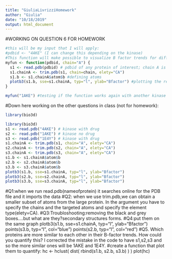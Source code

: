 ```yaml
---
title: "GiuliaLivrizziHomework"
author: "Giulia"
date: "10/18/2019"
output: html_document
---
```

#WORKING ON QUESTION 6 FOR HOMEWORK

```r
#this will be my input that I will apply:
#pdbid <- "4AKE" (I can change this depending on the kinase)
#This function will make possible to visualize B factor trends for different proteins. 
myfun <- function(pdbid, chain="A") {
  s1 <- read.pdb(pdbid) # pdbid of any protein of interest; chain A is already defined
  s1.chainA <- trim.pdb(s1, chain=chain, elety="CA")
  s1.b <- s1.chainA$atom$b #defining atoms
  plotb3(s1.b, sse=s1.chainA, typ="l", ylab="Bfactor") #plotting the results.
}
```
```r
myfun("1AKE") #testing if the function works again with another kinase name
```


#Down here working on the other questions in class (not for homework):

```r
library(bio3d)
```

```r
library(bio3d)
s1 <- read.pdb("4AKE") # kinase with drug
s2 <- read.pdb("1AKE") # kinase no drug
s3 <- read.pdb("1E4Y") # kinase with drug
s1.chainA <- trim.pdb(s1, chain="A", elety="CA")
s2.chainA <- trim.pdb(s2, chain="A", elety="CA")
s3.chainA <- trim.pdb(s3, chain="A", elety="CA")
s1.b <- s1.chainA$atom$b
s2.b <- s2.chainA$atom$b
s3.b <- s3.chainA$atom$b
plotb3(s1.b, sse=s1.chainA, typ="l", ylab="Bfactor")
plotb3(s2.b, sse=s2.chainA, typ="l", ylab="Bfactor")
plotb3(s3.b, sse=s3.chainA, typ="l", ylab="Bfactor")
```
#Q1:when we run read.pdb(nameofprotein) it  searches online for the PDB file and it imports the data
#Q2: when we use trim.pdb,we can obtain a smaller subset of atoms from the large protein. In the argument you have to specify the chains and the targeted atoms and specify the element type(elety=CA). 
#Q3:Troubloshooting:removing the black and grey boxes....but what are they?secondary structures forms. 
#Q4:put them on the same graph
plotb3(s1.b, sse=s1.chainA, typ="l", ylab="Bfactor")
points(s3.b, typ="l", col="blue")
points(s2.b, typ="l",  col="red")
#Q5. Which proteins are more similar to each other in their B-factor trends. How could you quantify this? I corrected the mistake in the code to have s1,s2,s3 and so the more similar ones will be 1AKE and 1E4Y. 
#create a function that plot them to quantify:
hc <- hclust( dist( rbind(s1.b, s2.b, s3.b) ) )
plot(hc)


